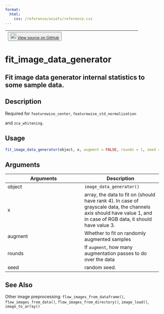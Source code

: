 ```yaml
---
format:
  html:
    css: /reference/assets/reference.css
---
```


| <button class="button"> ![](/reference/assets/GitHub-Mark-32px.png){width="20"} [View source on GitHub](https://github.com/rstudio/keras//blob/main/R/preprocessing.R#L730) </button> |
|:------------------------------:|:--------------------------------------:|

# fit_image_data_generator

## Fit image data generator internal statistics to some sample data.

## Description

Required for `featurewise_center`, `featurewise_std_normalization`

and `zca_whitening`. 


## Usage
```r
fit_image_data_generator(object, x, augment = FALSE, rounds = 1, seed = NULL) 
```

## Arguments
|Arguments|Description|
|---|---|
| object | `image_data_generator()` |
| x | array, the data to fit on (should have rank 4). In case of grayscale data, the channels axis should have value 1, and in case of RGB data, it should have value 3. |
| augment | Whether to fit on randomly augmented samples |
| rounds | If `augment`, how many augmentation passes to do over the data |
| seed | random seed. |






## See Also
Other image preprocessing:  `flow_images_from_dataframe()`, `flow_images_from_data()`, `flow_images_from_directory()`, `image_load()`, `image_to_array()`

